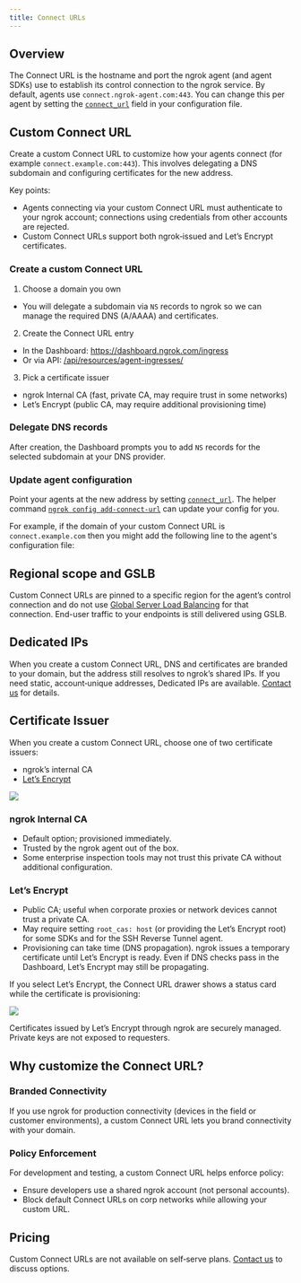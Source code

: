 ```yaml
---
title: Connect URLs
---
```







## Overview

The Connect URL is the hostname and port the ngrok agent (and agent SDKs) use to
establish its control connection to the ngrok service. By default, agents use
`connect.ngrok-agent.com:443`. You can change this per agent by setting the
[`connect_url`](/agent/config/v3/#connect-url) field in your configuration file.

## Custom Connect URL 

Create a custom Connect URL to customize how your agents connect (for example
`connect.example.com:443`). This involves delegating a DNS subdomain and
configuring certificates for the new address.

Key points:

- Agents connecting via your custom Connect URL must authenticate to your
  ngrok account; connections using credentials from other accounts are rejected.
- Custom Connect URLs support both ngrok‑issued and Let’s Encrypt certificates.

### Create a custom Connect URL

1. Choose a domain you own

- You will delegate a subdomain via `NS` records to ngrok so we can manage the
  required DNS (A/AAAA) and certificates.

2. Create the Connect URL entry

- In the Dashboard: https://dashboard.ngrok.com/ingress
- Or via API: [/api/resources/agent-ingresses/](/api/resources/agent-ingresses/)

3. Pick a certificate issuer

- ngrok Internal CA (fast, private CA, may require trust in some networks)
- Let’s Encrypt (public CA, may require additional provisioning time)

### Delegate DNS records

After creation, the Dashboard prompts you to add `NS` records for the selected
subdomain at your DNS provider.

### Update agent configuration

Point your agents at the new address by setting
[`connect_url`](/agent/config/v3/#connect-url). The helper command
[`ngrok config add-connect-url`](/agent/cli/#ngrok-config-add-connect-url) can
update your config for you.

For example, if the domain of your custom Connect URL is
`connect.example.com` then you might add the following line to the agent's
configuration file:

<Tabs>
	<Tab title="Agent CLI">
		<CustomIngressAgentCliExample />
	</Tab>
	<Tab title="Agent Config">
		<CustomIngressAgentConfigExample />
	</Tab>
	<Tab title="SSH Reverse Tunnel">
		<CustomIngressSshExample />
	</Tab>
	<Tab title="Go">
		<CustomIngressGoSdkExample />
	</Tab>
	<Tab title="Javascript">
		<CustomIngressJavascriptSdkExample />
	</Tab>
	<Tab title="Python">
		<CustomIngressPythonSdkExample />
	</Tab>
	<Tab title="Rust">
		<CustomIngressRustSdkExample />
	</Tab>
	<Tab title="Kubernetes Controller">
		<CustomIngressKubernetesExample />
	</Tab>
</Tabs>

## Regional scope and GSLB

Custom Connect URLs are pinned to a specific region for the agent’s control
connection and do not use
[Global Server Load Balancing](/universal-gateway/global-load-balancer/) for that
connection. End-user traffic to your endpoints is still delivered using GSLB.

## Dedicated IPs

When you create a custom Connect URL, DNS and certificates are branded to your
domain, but the address still resolves to ngrok’s shared IPs. If you need
static, account‑unique addresses, Dedicated IPs are available. [Contact us](mailto:sales@ngrok.com?subject=Dedicated+Ingress+IPs)
for details.

## Certificate Issuer

When you create a custom Connect URL, choose one of two certificate issuers:

- ngrok’s internal CA
- [Let’s Encrypt](https://letsencrypt.org/)

![](/img/docs/new-ingress.png)

### ngrok Internal CA

- Default option; provisioned immediately.
- Trusted by the ngrok agent out of the box.
- Some enterprise inspection tools may not trust this private CA without
  additional configuration.

### Let’s Encrypt

- Public CA; useful when corporate proxies or network devices cannot trust
  a private CA.
- May require setting `root_cas: host` (or providing the Let’s Encrypt root)
  for some SDKs and for the SSH Reverse Tunnel agent.
- Provisioning can take time (DNS propagation). ngrok issues a temporary
  certificate until Let’s Encrypt is ready. Even if DNS checks pass in the
  Dashboard, Let’s Encrypt may still be propagating.

If you select Let’s Encrypt, the Connect URL drawer shows a status card while
the certificate is provisioning:

![](/img/docs/certificate-provisioning-delayed.png)

<Note>
Certificates issued by Let’s Encrypt through ngrok are securely managed.
Private keys are not exposed to requesters.
</Note>

## Why customize the Connect URL?

### Branded Connectivity

If you use ngrok for production connectivity (devices in the field or customer
environments), a custom Connect URL lets you brand connectivity with your
domain.

### Policy Enforcement

For development and testing, a custom Connect URL helps enforce policy:

- Ensure developers use a shared ngrok account (not personal accounts).
- Block default Connect URLs on corp networks while allowing your custom URL.

## Pricing

Custom Connect URLs are not available on self‑serve plans.
[Contact us](mailto:sales@ngrok.com?subject=Custom+Connect+URL) to discuss options.
